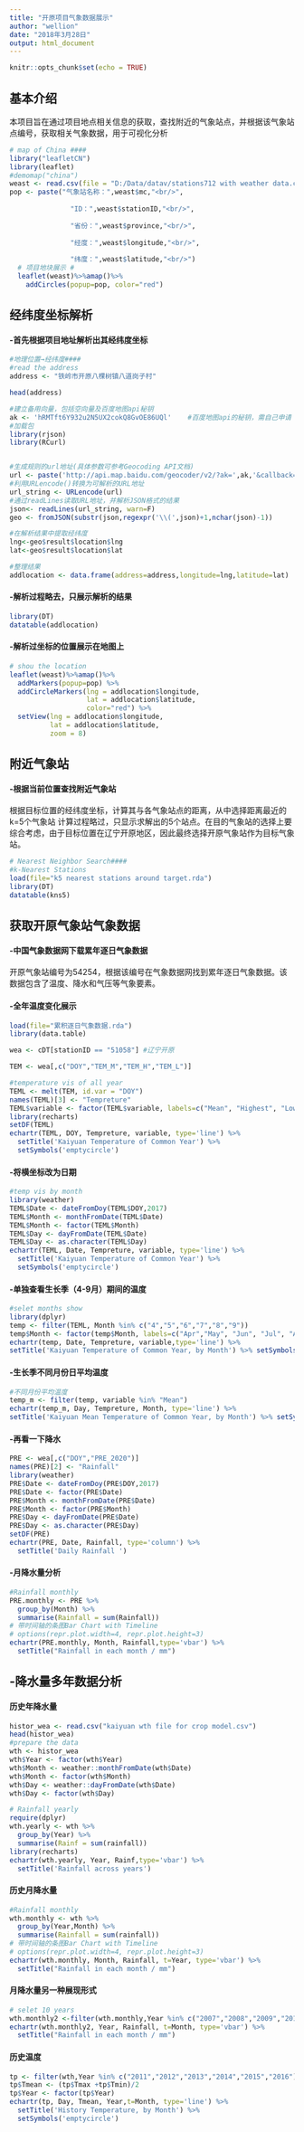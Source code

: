 ```yaml
---
title: "开原项目气象数据展示"
author: "wellion"
date: "2018年3月28日"
output: html_document
---
```


```r
knitr::opts_chunk$set(echo = TRUE)
```

## 基本介绍

本项目旨在通过项目地点相关信息的获取，查找附近的气象站点，并根据该气象站点编号，获取相关气象数据，用于可视化分析

```r
# map of China ####
library("leafletCN")
library(leaflet)
#demomap("china")
weast <- read.csv(file = "D:/Data/datav/stations712 with weather data.csv")
pop <- paste("气象站名称：",weast$mc,"<br/>",
               
               "ID：",weast$stationID,"<br/>",
               
               "省份：",weast$province,"<br/>",
               
               "经度：",weast$longitude,"<br/>",
               
               "纬度：",weast$latitude,"<br/>")
  # 项目地块展示 #
  leaflet(weast)%>%amap()%>%
    addCircles(popup=pop, color="red")
```

## 经纬度坐标解析

#### -首先根据项目地址解析出其经纬度坐标

```r
#地理位置→经纬度####
#read the address
address <- "铁岭市开原八棵树镇八道岗子村"

head(address)

#建立备用向量，包括空向量及百度地图api秘钥
ak <- 'hRMTft6Y932u2N5UX2cokQ8GvOE86UQl'    #百度地图api的秘钥，需自己申请
#加载包
library(rjson)
library(RCurl)


#生成规则的url地址(具体参数可参考Geocoding API文档)
url <- paste('http://api.map.baidu.com/geocoder/v2/?ak=',ak,'&callback=renderOption&output=json&address=',address,sep='')
#利用URLencode()转换为可解析的URL地址
url_string <- URLencode(url)
#通过readLines读取URL地址，并解析JSON格式的结果
json<- readLines(url_string, warn=F)
geo <- fromJSON(substr(json,regexpr('\\(',json)+1,nchar(json)-1))

#在解析结果中提取经纬度
lng<-geo$result$location$lng
lat<-geo$result$location$lat

#整理结果
addlocation <- data.frame(address=address,longitude=lng,latitude=lat)

```

#### -解析过程略去，只展示解析的结果

```r
library(DT)
datatable(addlocation)

```

#### -解析过坐标的位置展示在地图上

```r
# shou the location
leaflet(weast)%>%amap()%>%
  addMarkers(popup=pop) %>%
  addCircleMarkers(lng = addlocation$longitude,
                   lat = addlocation$latitude,
                   color="red") %>%
  setView(lng = addlocation$longitude,
          lat = addlocation$latitude,
          zoom = 8)
```


## 附近气象站

#### -根据当前位置查找附近气象站
 根据目标位置的经纬度坐标，计算其与各气象站点的距离，从中选择距离最近的k=5个气象站
 计算过程略过，只显示求解出的5个站点。在目的气象站的选择上要综合考虑，由于目标位置在辽宁开原地区，因此最终选择开原气象站作为目标气象站。

```r
# Nearest Neighbor Search####
#k-Nearest Stations
load(file="k5 nearest stations around target.rda")
library(DT)
datatable(kns5)

```

## 获取开原气象站气象数据

#### -中国气象数据网下载累年逐日气象数据
 开原气象站编号为54254，根据该编号在气象数据网找到累年逐日气象数据。该数据包含了温度、降水和气压等气象要素。
 
#### -全年温度变化展示 
 
```r
load(file="累积逐日气象数据.rda")
library(data.table)

wea <- cDT[stationID == "51058"] #辽宁开原

TEM <- wea[,c("DOY","TEM_M","TEM_H","TEM_L")]

#temperature vis of all year
TEML <- melt(TEM, id.var = "DOY")
names(TEML)[3] <- "Tempreture"
TEML$variable <- factor(TEML$variable, labels=c("Mean", "Highest", "Lowest"))
library(recharts)
setDF(TEML)
echartr(TEML, DOY, Tempreture, variable, type='line') %>% 
  setTitle('Kaiyuan Temperature of Common Year') %>% 
  setSymbols('emptycircle')

```

#### -将横坐标改为日期
```r
#temp vis by month
library(weather)
TEML$Date <- dateFromDoy(TEML$DOY,2017)
TEML$Month <- monthFromDate(TEML$Date)
TEML$Month <- factor(TEML$Month)
TEML$Day <- dayFromDate(TEML$Date)
TEML$Day <- as.character(TEML$Day)
echartr(TEML, Date, Tempreture, variable, type='line') %>% 
  setTitle('Kaiyuan Temperature of Common Year') %>% 
  setSymbols('emptycircle')
```

#### -单独查看生长季（4-9月）期间的温度

```r
#selet months show
library(dplyr)
temp <- filter(TEML, Month %in% c("4","5","6","7","8","9")) 
temp$Month <- factor(temp$Month, labels=c("Apr","May", "Jun", "Jul", "Aug", "Sep"))
echartr(temp, Date, Tempreture, variable,type='line') %>% 
setTitle('Kaiyuan Temperature of Common Year, by Month') %>% setSymbols('emptycircle')
```

#### -生长季不同月份日平均温度
```r
#不同月份平均温度
temp_m <- filter(temp, variable %in% "Mean")
echartr(temp_m, Day, Tempreture, Month, type='line') %>% 
setTitle('Kaiyuan Mean Temperature of Common Year, by Month') %>% setSymbols('emptycircle')
```

#### -再看一下降水

```r
PRE <- wea[,c("DOY","PRE_2020")]
names(PRE)[2] <- "Rainfall"
library(weather)
PRE$Date <- dateFromDoy(PRE$DOY,2017)
PRE$Date <- factor(PRE$Date)
PRE$Month <- monthFromDate(PRE$Date)
PRE$Month <- factor(PRE$Month)
PRE$Day <- dayFromDate(PRE$Date)
PRE$Day <- as.character(PRE$Day)
setDF(PRE)
echartr(PRE, Date, Rainfall, type='column') %>%
  setTitle('Daily Rainfall ')
```

#### -月降水量分析

```r
#Rainfall monthly
PRE.monthly <- PRE %>%
  group_by(Month) %>%
  summarise(Rainfall = sum(Rainfall))
# 带时间轴的条图Bar Chart with Timeline
# options(repr.plot.width=4, repr.plot.height=3)
echartr(PRE.monthly, Month, Rainfall,type='vbar') %>% 
  setTitle("Rainfall in each month / mm")
```

## -降水量多年数据分析

####  历史年降水量

```r
histor_wea <- read.csv("kaiyuan wth file for crop model.csv")
head(histor_wea)
#prepare the data
wth <- histor_wea
wth$Year <- factor(wth$Year)
wth$Month <- weather::monthFromDate(wth$Date)
wth$Month <- factor(wth$Month)
wth$Day <- weather::dayFromDate(wth$Date)
wth$Day <- factor(wth$Day)

# Rainfall yearly
require(dplyr)
wth.yearly <- wth %>%
  group_by(Year) %>%
  summarise(Rainf = sum(rainfall))
library(recharts)
echartr(wth.yearly, Year, Rainf,type='vbar') %>%
  setTitle('Rainfall across years') 
```

####  历史月降水量

```r
#Rainfall monthly
wth.monthly <- wth %>%
  group_by(Year,Month) %>%
  summarise(Rainfall = sum(rainfall))
# 带时间轴的条图Bar Chart with Timeline
# options(repr.plot.width=4, repr.plot.height=3)
echartr(wth.monthly, Month, Rainfall, t=Year, type='vbar') %>% 
  setTitle("Rainfall in each month / mm")
```

#### 月降水量另一种展现形式

```r
# selet 10 years
wth.monthly2 <-filter(wth.monthly,Year %in% c("2007","2008","2009","2010","2011","2012","2013","2014","2015","2016")) 
echartr(wth.monthly2, Year, Rainfall, t=Month, type='vbar') %>% 
  setTitle("Rainfall in each month / mm")
```

#### 历史温度

```r
tp <- filter(wth,Year %in% c("2011","2012","2013","2014","2015","2016")) 
tp$Tmean <- (tp$Tmax +tp$Tmin)/2
tp$Year <- factor(tp$Year)
echartr(tp, Day, Tmean, Year,t=Month, type='line') %>%
  setTitle('History Temperature, by Month') %>% 
  setSymbols('emptycircle')
```


